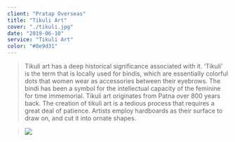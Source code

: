 ```yaml
---
client: "Pratap Overseas"
title: "Tikuli Art"
cover: "./tikuli.jpg"
date: "2019-06-10"
service: "Tikuli Art"
color: "#8e9d31"
---
```


> Tikuli art  has a deep historical significance associated with it. ‘Tikuli’ is the term that is 
locally used for bindis, which are essentially colorful dots that women wear as accessories between 
their eyebrows. The bindi has been a symbol for the intellectual capacity of the feminine for time
immemorial. Tikuli art originates from Patna over 800 years back. The creation of tikuli art is a 
tedious process that requires a great deal of patience. Artists employ hardboards as their surface 
to draw on, and cut it into ornate shapes.

> ![](./tikuli.jpg)
